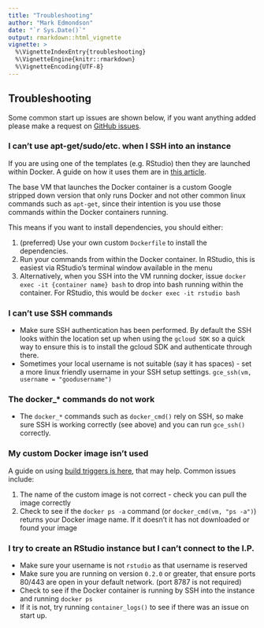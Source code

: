 ```yaml
---
title: "Troubleshooting"
author: "Mark Edmondson"
date: "`r Sys.Date()`"
output: rmarkdown::html_vignette
vignette: >
  %\VignetteIndexEntry{troubleshooting}
  %\VignetteEngine{knitr::rmarkdown}
  %\VignetteEncoding{UTF-8}
---
```


## Troubleshooting

Some common start up issues are shown below, if you want anything added please make a request on [GitHub issues](https://github.com/cloudyr/googleComputeEngineR/issues).

### I can't use apt-get/sudo/etc. when I SSH into an instance

If you are using one of the templates (e.g. RStudio) then they are launched within Docker.  A guide on how it uses them are in [this article](articles/docker.html).

The base VM that launches the Docker container is a custom Google stripped down version that only runs Docker and not other common linux commands such as `apt-get`, since their intention is you use those commands within the Docker containers running.

This means if you want to install dependencies, you should either:

1. (preferred) Use your own custom `Dockerfile` to install the dependencies. 
2. Run your commands from within the Docker container.  In RStudio, this is easiest via RStudio's terminal window available in the menu
3. Alternatively, when you SSH into the VM running docker, issue `docker exec -it {container name} bash` to drop into bash running within the container.  For RStudio, this would be `docker exec -it rstudio bash`

### I can't use SSH commands

* Make sure SSH authentication has been performed.  By default the SSH looks within the location set up when using the `gcloud SDK` so a quick way to ensure this is to install the gcloud SDK and authenticate through there.
* Sometimes your local username is not suitable (say it has spaces) - set a more linux friendly username in your SSH setup settings. `gce_ssh(vm, username = "goodusername")`

### The docker_* commands do not work

* The `docker_*` commands such as `docker_cmd()` rely on SSH, so make sure SSH is working correctly (see above) and you can run `gce_ssh()` correctly.  

### My custom Docker image isn't used

A guide on using [build triggers is here](articles/docker.html), that may help.  Common issues include:

1. The name of the custom image is not correct - check you can pull the image correctly
2. Check to see if the `docker ps -a` command (or `docker_cmd(vm, "ps -a")`) returns your Docker image name.  If it doesn't it has not downloaded or found your image

### I try to create an RStudio instance but I can't connect to the I.P.

* Make sure your username is not `rstudio` as that username is reserved
* Make sure you are running on version `0.2.0` or greater, that ensure ports 80/443 are open in your default network.  (port 8787 is not required)
* Check to see if the Docker container is running by SSH into the instance and running `docker ps`
* If it is not, try running `container_logs()` to see if there was an issue on start up.


